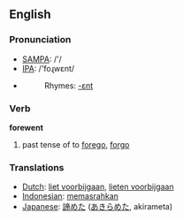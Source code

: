 ==English==

=== Pronunciation ===
*[[w:SAMPA|SAMPA]]: /'/
*[[w:IPA|IPA]]: /'foɻwεnt/
*{{audio|en-us-forewent.ogg|Audio (US)}}
*:Rhymes: [[Rhymes:English:-ɛnt|-ɛnt]]

=== Verb ===

'''forewent'''

# past tense of to [[forego]], [[forgo]]

=== Translations ===
*[[Dutch]]: [[liet voorbijgaan]], [[lieten voorbijgaan]]
*[[Indonesian]]: [[pasrah|memasrahkan]]
*[[Japanese]]: [[諦めた]] ([[あきらめた]], akirameta)